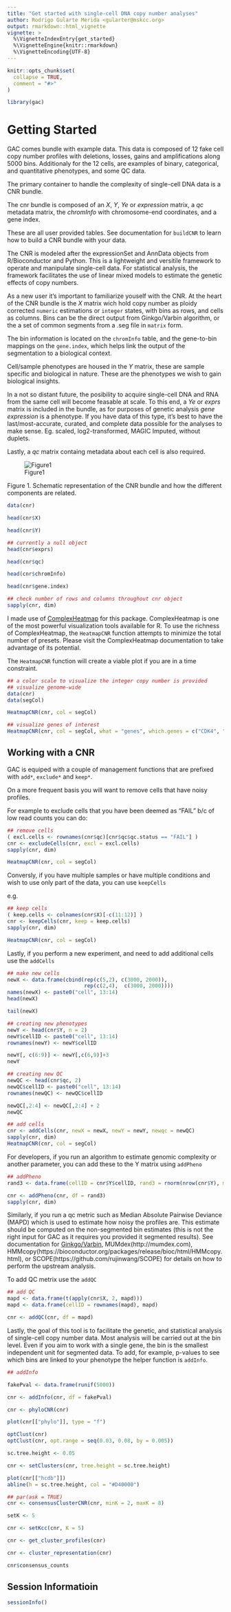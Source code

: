 ```yaml
---
title: "Get started with single-cell DNA copy number analyses"
author: Rodrigo Gularte Merida <gularter@mskcc.org>
output: rmarkdown::html_vignette
vignette: >
  %\VignetteIndexEntry{get_started}
  %\VignetteEngine{knitr::rmarkdown}
  %\VignetteEncoding{UTF-8}
---
```


```r
knitr::opts_chunk$set(
  collapse = TRUE,
  comment = "#>"
)
```

```r
library(gac)
```

# Getting Started

GAC comes bundle with example data.  This data is composed of 12 fake cell copy number profiles with deletions, losses, gains and amplifications along 5000 bins.  Additionaly for the 12 cells, are examples of binary, categorical, and quantitative phenotypes, and some QC data. 

The primary container to handle the complexity of single-cell DNA data is a CNR bundle.

The cnr bundle is composed of an *X*, *Y*, *Ye* or _expression_ matrix, a *qc* metadata matrix, the *chromInfo* with chromosome-end coordinates, and a gene index.

These are all user provided tables.  See documentation for `buildCNR` to learn how to build a CNR bundle with your data.

The CNR is modeled after the expressionSet and AnnData objects from R/Bioconductor and Python.  This is a lightweight and versitile framework to operate and manipulate single-cell data.  For statistical analysis, the framework facilitates the use of linear mixed models to estimate the genetic effects of copy numbers.

As a new user it's important to familiarize youself with the CNR.  At the heart of the CNR bundle is the *X* matrix wich hold copy number as ploidy corrected `numeric` estimations or `integer` states, with bins as rows, and cells as columns.  Bins can be the direct output from Ginkgo/Varbin algorithm, or the a set of common segments from a .seg file in `matrix` form.

The bin information is located on the `chromInfo` table, and the gene-to-bin mappings on the `gene.index`, which helps link the output of the segmentation to a biological context.

Cell/sample phenotypes are housed in the *Y* matrix, these are sample specific and biological in nature. These are the phenotypes we wish to gain biological insights.

In a not so distant future, the posibility to acquire single-cell DNA and RNA from the same cell will become feasable at scale.  To this end, a *Ye* or _exprs_ matrix is included in the bundle, as for purposes of genetic analysis _gene expression_ is a phenotype.  If you have data of this type, it's best to have the last/most-accurate, curated, and complete data possible for the analyses to make sense.  Eg. scaled, log2-transformed, MAGIC Imputed, without duplets.

Lastly, a *qc* matrix containg metadata about each cell is also required.



![Figure1](../figures/CNR.png)

Figure 1. Schematic representation of the CNR bundle and how the different components are related.

```r
data(cnr)

head(cnr$X)

head(cnr$Y)

## currently a null object
head(cnr$exprs)

head(cnr$qc)

head(cnr$chromInfo)

head(cnr$gene.index)

```

```r
## check number of rows and columns throughout cnr object
sapply(cnr, dim)

```

I made use of [ComplexHeatmap](https://jokergoo.github.io/ComplexHeatmap-reference/book/) for this package.  ComplexHeatmap is one of the most powerful visualization tools available for R.  To use the richness of ComplexHeatmap, the `HeatmapCNR` function attempts to minimize the total number of presets.  Please visit the ComplexHeatmap documentation to take advantage of its potential.

The `HeatmapCNR` function will create a viable plot if you are in a time constraint.


```r
## a color scale to visualize the integer copy number is provided
## visualize genome-wide
data(cnr)
data(segCol)

HeatmapCNR(cnr, col = segCol)

## visualize genes of interest
HeatmapCNR(cnr, col = segCol, what = "genes", which.genes = c("CDK4", "MDM2"))

```

## Working with a CNR

GAC is equiped with a couple of management functions that are prefixed with `add*`, `exclude*` and `keep*`.  


On a more frequent basis you will want to remove cells that have noisy profiles.  

For example to exclude cells that you have been deemed as "FAIL" b/c of low read counts you can do:

```r
## remove cells
( excl.cells <- rownames(cnr$qc)[cnr$qc$qc.status == "FAIL"] )
cnr <- excludeCells(cnr, excl = excl.cells)
sapply(cnr, dim)

HeatmapCNR(cnr, col = segCol)
```

Conversly, if you have multiple samples or have multiple conditions and wish to use only part of the data, you can use `keepCells`

e.g.
```r
## keep cells
( keep.cells <- colnames(cnr$X)[-c(11:12)] )
cnr <- keepCells(cnr, keep = keep.cells)
sapply(cnr, dim)

HeatmapCNR(cnr, col = segCol)

```

Lastly, if you perform a new experiment, and need to add additional cells  use the `addCells`

```r
## make new cells
newX <- data.frame(cbind(rep(c(5,2), c(3000, 2000)),
                         rep(c(2,4),  c(3000, 2000))))
names(newX) <- paste0("cell", 13:14)
head(newX)

tail(newX)

## creating new phenotypes
newY <- head(cnr$Y, n = 2)
newY$cellID <- paste0("cell", 13:14)
rownames(newY) <- newY$cellID

newY[, c(6:9)] <- newY[,c(6,9)]+3
newY

## creating new QC
newQC <- head(cnr$qc, 2)
newQC$cellID <- paste0("cell", 13:14)
rownames(newQC) <- newQC$cellID

newQC[,2:4] <- newQC[,2:4] + 2
newQC

## add cells
cnr <- addCells(cnr, newX = newX, newY = newY, newqc = newQC)
sapply(cnr, dim)
HeatmapCNR(cnr, col = segCol)
```

For developers, if you run an algorithm to estimate genomic complexity or another parameter, you can add these to the Y matrix using `addPheno`

```r
## addPheno
rand3 <- data.frame(cellID = cnr$Y$cellID, rand3 = rnorm(nrow(cnr$Y), mean = 2, sd = 1))

cnr <- addPheno(cnr, df = rand3)
sapply(cnr, dim)
```

Similarly, if you run a qc metric such as Median Absolute Pairwise Deviance (MAPD) which is used to estimate how noisy the profiles are.  This estimate should be computed on the non-segmented bin estimates (this is not the right input for GAC as it requires you provided it segmented results). See documentation for [Ginkgo/Varbin](https://github.com/robertaboukhalil/ginkgo), MUMdex(http://mumdex.com), HMMcopy(https://bioconductor.org/packages/release/bioc/html/HMMcopy.html), or SCOPE(https://github.com/rujinwang/SCOPE) for details on how to perform the upstream analysis.

To add QC metrix use the `addQC`

```r
## add QC
mapd <- data.frame(t(apply(cnr$X, 2, mapd)))
mapd <- data.frame(cellID = rownames(mapd), mapd)

cnr <- addQC(cnr, df = mapd)
```

Lastly, the goal of this tool is to facilitate the genetic, and statistical analysis of single-cell copy number data.  Most analysis will be carried out at the bin level.  Even if you aim to work with a single gene, the bin is the smallest independent unit for segmented data.  To add, for example, p-values to see which bins are linked to your phenotype the helper function is `addInfo`.


```r
## addInfo

fakePval <- data.frame(runif(5000))

cnr <- addInfo(cnr, df = fakePval)
```

```r

cnr <- phyloCNR(cnr)

plot(cnr[["phylo"]], type = "f")

optClust(cnr)
optClust(cnr, opt.range = seq(0.03, 0.08, by = 0.005))

sc.tree.height <- 0.05

cnr <- setClusters(cnr, tree.height = sc.tree.height)

plot(cnr[["hcdb"]])
abline(h = sc.tree.height, col = "#D40000")

```

```r
## par(ask = TRUE)
cnr <- consensusClusterCNR(cnr, minK = 2, maxK = 8)

setK <- 5

cnr <- setKcc(cnr, K = 5)

```


```r
cnr <- get_cluster_profiles(cnr)

cnr <- cluster_representation(cnr) 

cnr$consensus_counts

```


## Session Informatioin
```r
sessionInfo()
```
